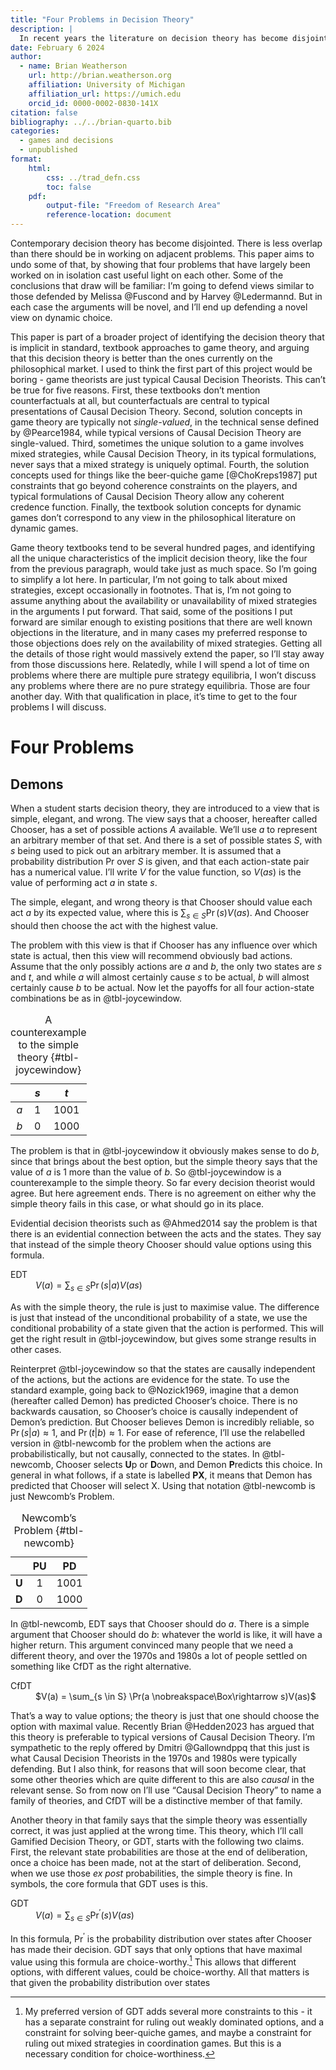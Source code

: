 ```yaml
---
title: "Four Problems in Decision Theory"
description: |
  In recent years the literature on decision theory has become disjointed. There isn't as much discussion as there should be on how different problems impact one another. This paper aims to bring together work on problems involving demons, problems about attitudes to risk, problems about incomplete preferences, and problems about dynamic choice. In the first three of these cases, I end up defending a pre-existing view, but in each case the argument for that view is strengthened by seeing how the premises that support it are essential to solving one of the other problems. The most novel part of the view is the theory of dynamic choice that I offer: a sequence of choices is rational only if both the so-called 'resolute' and 'sophisticated' theories of dynamic choice would permit it. This theory would be implausible if paired with many rival solutions to the first three problems, but fits nicely with the view I'll develop through the paper that decision theory is much less constraining than most theorists hold.
date: February 6 2024
author:
  - name: Brian Weatherson 
    url: http://brian.weatherson.org
    affiliation: University of Michigan
    affiliation_url: https://umich.edu
    orcid_id: 0000-0002-0830-141X
citation: false
bibliography: ../../brian-quarto.bib
categories:
  - games and decisions
  - unpublished
format:
    html:
        css: ../trad_defn.css
        toc: false
    pdf:
        output-file: "Freedom of Research Area"
        reference-location: document
---
```


Contemporary decision theory has become disjointed. There is less overlap than there should be in working on adjacent problems. This paper aims to undo some of that, by showing that four problems that have largely been worked on in isolation cast useful light on each other. Some of the conclusions that draw will be familiar: I’m going to defend views similar to those defended by Melissa @Fuscond and by Harvey @Ledermannd. But in each case the arguments will be novel, and I'll end up defending a novel view on dynamic choice.

This paper is part of a broader project of identifying the decision theory that is implicit in standard, textbook approaches to game theory, and arguing that this decision theory is better than the ones currently on the philosophical market. I used to think the first part of this project would be boring - game theorists are just typical Causal Decision Theorists. This can't be true for five reasons. First, these textbooks don't mention counterfactuals at all, but counterfactuals are central to typical presentations of Causal Decision Theory. Second, solution concepts in game theory are typically not _single-valued_, in the technical sense defined by @Pearce1984, while typical versions of Causal Decision Theory are single-valued. Third, sometimes the unique solution to a game involves mixed strategies, while Causal Decision Theory, in its typical formulations, never says that a mixed strategy is uniquely optimal. Fourth, the solution concepts used for things like the beer-quiche game [@ChoKreps1987] put constraints that go beyond coherence constraints on the players, and typical formulations of Causal Decision Theory allow any coherent credence function. Finally, the textbook solution concepts for dynamic games don't correspond to any view in the philosophical literature on dynamic games.

Game theory textbooks tend to be several hundred pages, and identifying all the unique characteristics of the implicit decision theory, like the four from the previous paragraph, would take just as much space. So I'm going to simplify a lot here. In particular, I'm not going to talk about mixed strategies, except occasionally in footnotes. That is, I'm not going to assume anything about the availability or unavailability of mixed strategies in the arguments I put forward. That said, some of the positions I put forward are similar enough to existing positions that there are well known objections in the literature, and in many cases my preferred response to those objections does rely on the availability of mixed strategies. Getting all the details of those right would massively extend the paper, so I'll stay away from those discussions here. Relatedly, while I will spend a lot of time on problems where there are multiple pure strategy equilibria, I won't discuss any problems where there are no pure strategy equilibria. Those are four another day. With that qualification in place, it's time to get to the four problems I will discuss.

# Four Problems

## Demons

When a student starts decision theory, they are introduced to a view that is simple, elegant, and wrong. The view says that a chooser, hereafter called Chooser, has a set of possible actions *A* available. We'll use *a* to represent an arbitrary member of that set. And there is a set of possible states *S*, with *s* being used to pick out an arbitrary member. It is assumed that a probability distribution Pr over *S* is given, and that each action-state pair has a numerical value. I'll write *V* for the value function, so *V*(*as*) is the value of performing act *a* in state *s*.

The simple, elegant, and wrong theory is that Chooser should value each act *a* by its expected value, where this is $\sum_{s \in S} \Pr(s)V(as)$. And Chooser should then choose the act with the highest value.

The problem with this view is that if Chooser has any influence over which state is actual, then this view will recommend obviously bad actions. Assume that the only possibly actions are *a* and *b*, the only two states are *s* and *t*, and while *a* will almost certainly cause *s* to be actual, *b* will almost certainly cause *b* to be actual. Now let the payoffs for all four action-state combinations be as in @tbl-joycewindow.

|     | *s* |  *t*  |
|:---:|:---:|:-----:|
| *a* |  1  | 1001  |
| *b* |  0  | 1000  |

: A counterexample to the simple theory {#tbl-joycewindow}

The problem is that in @tbl-joycewindow it obviously makes sense to do *b*, since that brings about the best option, but the simple theory says that the value of *a* is 1 more than the value of *b*. So @tbl-joycewindow is a counterexample to the simple theory. So far every decision theorist would agree. But here agreement ends. There is no agreement on either why the simple theory fails in this case, or what should go in its place.

Evidential decision theorists such as @Ahmed2014 say the problem is that there is an evidential connection between the acts and the states. They say that instead of the simple theory Chooser should value options using this formula.

EDT
:    $V(a) = \sum_{s \in S} \Pr(s|a)V(as)$

As with the simple theory, the rule is just to maximise value. The difference is just that instead of the unconditional probability of a state, we use the conditional probability of a state given that the action is performed. This will get the right result in @tbl-joycewindow, but gives some strange results in other cases.

Reinterpret @tbl-joycewindow so that the states are causally independent of the actions, but the actions are evidence for the state. To use the standard example, going back to @Nozick1969, imagine that a demon (hereafter called Demon) has predicted Chooser's choice. There is no backwards causation, so Chooser's choice is causally independent of Demon's prediction. But Chooser believes Demon is incredibly reliable, so $\Pr(s | a) \approx 1$, and $\Pr(t | b) \approx 1$. For ease of reference, I'll use the relabelled version in @tbl-newcomb for the problem when the actions are probabilistically, but not causally, connected to the states. In @tbl-newcomb, Chooser selects **U**p or **D**own, and Demon **P**redicts this choice. In general in what follows, if a state is labelled **PX**, it means that Demon has predicted that Chooser will select X. Using that notation @tbl-newcomb is just Newcomb's Problem.

|       | **PU** |  **PD**  |
|:-----:|:------:|:--------:|
| **U** |  1     |  1001    |
| **D** |  0     |  1000    |

: Newcomb's Problem {#tbl-newcomb}

In @tbl-newcomb, EDT says that Chooser should do *a*. There is a simple argument that Chooser should do *b*: whatever the world is like, it will have a higher return. This argument convinced many people that we need a different theory, and over the 1970s and 1980s a lot of people settled on something like CfDT as the right alternative.

CfDT
:    $V(a) = \sum_{s \in S} \Pr(a \nobreakspace\Box\rightarrow s)V(as)$

That's a way to value options; the theory is just that one should choose the option with maximal value. Recently Brian @Hedden2023 has argued that this theory is preferable to typical versions of Causal Decision Theory. I'm sympathetic to the reply offered by Dmitri @Gallowndppq that this just is what Causal Decision Theorists in the 1970s and 1980s were typically defending. But I also think, for reasons that will soon become clear, that some other theories which are quite different to this are also *causal* in the relevant sense. So from now on I'll use "Causal Decision Theory" to name a family of theories, and CfDT will be a distinctive member of that family.

Another theory in that family says that the simple theory was essentially correct, it was just applied at the wrong time. This theory, which I'll call Gamified Decision Theory, or GDT, starts with the following two claims. First, the relevant state probabilities are those at the end of deliberation, once a choice has been made, not at the start of deliberation. Second, when we use those _ex post_ probabilities, the simple theory is fine. In symbols, the core formula that GDT uses is this.

GDT
:    $V(a) = \sum_{s \in S} \Pr^{\prime}(s)V(as)$

In this formula, Pr^$\prime$^ is the probability distribution over states after Chooser has made their decision. GDT says that only options that have maximal value using this formula are choice-worthy.^[My preferred version of GDT adds several more constraints to this - it has a separate constraint for ruling out weakly dominated options, and a constraint for solving beer-quiche games, and maybe a constraint for ruling out mixed strategies in coordination games. But this is a necessary condition for choice-worthiness.] This allows that different options, with different values, could be choice-worthy. All that matters is that given the probability distribution over states 
